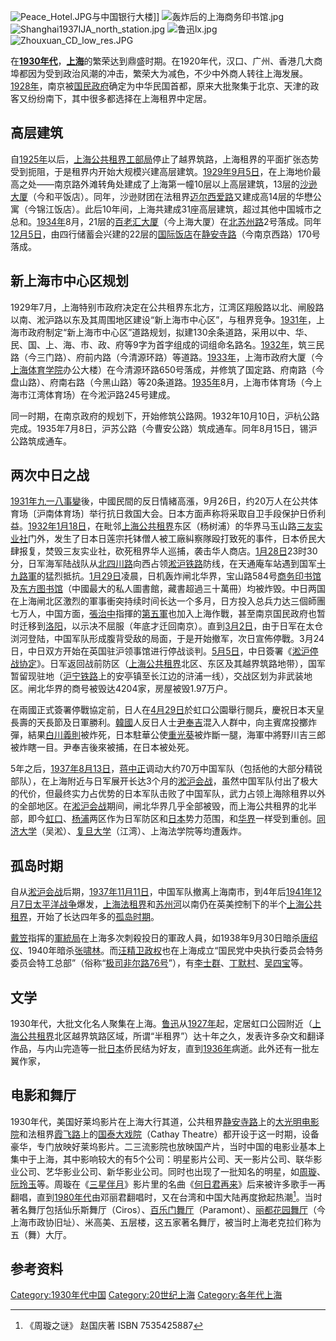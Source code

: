 {{上海历史年代}}
{{YearTopicTOC|1935|上海}}
{{上海历史}}
[[File:Peace_Hotel.JPG|thumb]]与中国银行大楼]]
[[File:轰炸后的上海商务印书馆.jpg|right]]
[[File:Shanghai1937IJA_north_station.jpg|thumb]]
[[File:鲁迅lx.jpg|thumb]]
[[File:Zhouxuan_CD_low_res.JPG|thumb]]

在'''[[1930年代|1930年代]]'''，'''[[上海|上海]]'''的繁荣达到鼎盛时期。在1920年代，汉口、广州、香港几大商埠都因为受到政治风潮的冲击，繁荣大为减色，不少中外商人转往上海发展。[[1928年|1928年]]，南京被[[国民政府|国民政府]]确定为中华民国首都，原来大批聚集于北京、天津的政客又纷纷南下，其中很多都选择在上海租界中定居。

== 高层建筑 ==
自[[1925年|1925年]]以后，[[上海公共租界工部局|上海公共租界工部局]]停止了越界筑路，上海租界的平面扩张态势受到扼阻，于是租界内开始大规模兴建高层建筑。[[1929年|1929年]][[9月5日|9月5日]]，在上海地价最高之处——南京路外滩转角处建成了上海第一幢10层以上高层建筑，13层的[[沙逊大厦|沙逊大厦]]（今和平饭店）。同年，沙逊财团在法租界[[迈尔西爱路|迈尔西爱路]]又建成高14层的华懋公寓（今锦江饭店）。此后10年间，上海共建成31座高层建筑，超过其他中国城市之总和。[[1934年|1934年]]8月，21层的[[百老汇大厦|百老汇大厦]]（今上海大厦）在[[北苏州路|北苏州路]]2号落成。同年[[12月5日|12月5日]]，由四行储蓄会兴建的22层的[[国际饭店|国际饭店]]在[[静安寺路|静安寺路]]（今南京西路）170号落成。

== 新上海市中心区规划 ==
1929年7月，上海特别市政府决定在公共租界东北方，江湾区翔殷路以北、闸殷路以南、淞沪路以东及其周围地区建设“新上海市中心区”，与租界竞争。[[1931年|1931年]]，上海市政府制定“新上海市中心区”道路规划，拟建130余条道路，采用以中、华、民、国、上、海、市、政、府等9字为首字组成的词组命名路名。[[1932年|1932年]]，筑三民路（今三门路）、府前内路（今清源环路）等道路。[[1933年|1933年]]，上海市政府大厦（今[[上海体育学院|上海体育学院]]办公大楼）在今清源环路650号落成，并修筑了国定路、府南路（今盘山路）、府南右路（今黑山路）等20条道路。[[1935年|1935年]]8月，上海市体育场（今上海市江湾体育场）在今淞沪路245号建成。

同一时期，在南京政府的规划下，开始修筑公路网。1932年10月10日，沪杭公路完成。1935年7月8日，沪苏公路（今曹安公路）筑成通车。同年8月15日，锡沪公路筑成通车。

== 两次中日之战 ==
{{Main|一二八事变|虹口公园爆炸案|淞沪会战|}}
[[1931年|1931年]][[九一八事變|九一八事變]]後，中國民間的反日情緒高漲，9月26日，约20万人在公共体育场〔沪南体育场〕举行抗日救国大会。日本方面声称将采取自卫手段保护日侨利益。[[1932年|1932年]][[1月18日|1月18日]]，在毗邻[[上海公共租界|上海公共租界]]东区（杨树浦）的华界马玉山路[[三友实业社|三友实业社]]门外，发生了日本日莲宗托钵僧人被工廠糾察隊殴打致死的事件，日本侨民大肆报复，焚毁三友实业社，砍死租界华人巡捕，袭击华人商店。[[1月28日|1月28日]]23时30分，日军海军陆战队从[[北四川路|北四川路]]向西占领[[淞沪铁路|淞沪铁路]]防线，在天通庵车站遇到国军[[十九路軍|十九路軍]]的猛烈抵抗。[[1月29日|1月29日]]凌晨，日机轰炸闸北华界，宝山路584号[[商务印书馆|商务印书馆]]及[[东方图书馆|东方图书馆]]（中國最大的私人圖書館，藏書超過三十萬冊）均被炸毁。中日两国在上海闸北区激烈的軍事衝突持续时间长达一个多月，日方投入总兵力达三個師團七万人，中国方面，[[張治中|張治中]]指揮的[[國民革命軍第五軍|第五軍]]也加入上海作戰，甚至南京国民政府也暂时迁移到[[洛阳|洛阳]]，以示决不屈服（年底才迁回南京）。直到[[3月2日|3月2日]]，由于日军在太仓浏河登陆，中国军队形成腹背受敌的局面，于是开始撤军，次日宣佈停戰。3月24日，中日双方开始在英国驻沪领事馆进行停战谈判。[[5月5日|5月5日]]，中日簽署《[[淞沪停战协定|淞沪停战协定]]》。日军返回战前防区（[[上海公共租界|上海公共租界]]北区、东区及其越界筑路地带），国军暂留现驻地（[[沪宁铁路|沪宁铁路]]上的安亭镇至长江边的浒浦一线），交战区划为非武装地区。闸北华界的商号被毁达4204家，房屋被毁1.97万户。

在兩國正式簽署停戰協定前，日人在[[4月29日|4月29日]]於虹口公園舉行閱兵，慶祝日本天皇長壽的天長節及日軍勝利。[[韓國|韓國]]人反日人士[[尹奉吉|尹奉吉]]混入人群中，向主賓席投擲炸彈，結果[[白川義則|白川義則]]被炸死，日本駐華公使[[重光葵|重光葵]]被炸斷一腿，海軍中將野川吉三郎被炸瞎一目。尹奉吉後來被捕，在日本被处死。

5年之后，[[1937年|1937年]][[8月13日|8月13日]]，[[蒋中正|蒋中正]]调动大约70万中国军队（包括他的大部分精锐部队），在上海附近与日军展开长达3个月的[[淞沪会战|淞沪会战]]，虽然中国军队付出了极大的代价，但最终实力占优势的日本军队击败了中国军队，武力占领上海除租界以外的全部地区。在[[淞沪会战|淞沪会战]]期间，闸北华界几乎全部被毁，而上海公共租界的北半部，即今[[虹口|虹口]]、[[杨浦|杨浦]]两区作为日军防区和[[日本|日本]]势力范围，和[[华界|华界]]一样受到重创。[[同济大学|同济大学]]（吴淞）、[[复旦大学|复旦大学]]（江湾）、上海法学院等均遭轰炸。

== 孤岛时期 ==
{{Main|上海孤岛时期}}
自从[[淞沪会战|淞沪会战]]后期，[[1937年|1937年]][[11月11日|11月11日]]，中国军队撤离上海南市，到4年后[[1941年|1941年]][[12月7日|12月7日]][[太平洋战争|太平洋战争]]爆发，[[上海法租界|上海法租界]]和[[苏州河|苏州河]]以南仍在英美控制下的半个[[上海公共租界|上海公共租界]]，开始了长达四年多的[[上海孤岛时期|孤岛时期]]。

[[戴笠|戴笠]]指挥的[[軍統局|軍統局]]在上海多次刺殺投日的軍政人員，如1938年9月30日暗杀[[唐绍仪|唐绍仪]]、1940年暗杀[[张啸林|张啸林]]。而[[汪精卫政权|汪精卫政权]]也在上海成立“国民党中央执行委员会特务委员会特工总部”（俗称“[[极司非尔路76号|极司非尔路76号]]”），有[[李士群|李士群]]、[[丁默村|丁默村]]、[[吴四宝|吴四宝]]等。

== 文学 ==
1930年代，大批文化名人聚集在上海。[[鲁迅|鲁迅]]从[[1927年|1927年]]起，定居虹口公园附近（[[上海公共租界|上海公共租界]]北区越界筑路区域，所谓“半租界”）达十年之久，发表许多杂文和翻译作品，与内山完造等一批[[日本|日本]]侨民结为好友，直到[[1936年|1936年]]病逝。此外还有一批左翼作家，

== 电影和舞厅 ==
1930年代，美国好莱坞影片在上海大行其道，公共租界[[静安寺路|静安寺路]]上的[[大光明电影院_(上海)|大光明电影院]]和法租界[[霞飞路|霞飞路]]上的[[国泰大戏院|国泰大戏院]]（Cathay Theatre）都开设于这一时期，设备豪华，专门放映好莱坞影片。二三流影院也放映国产片，当时中国的电影业基本上集中于上海，其中影响较大的有5个公司：明星影片公司、天一影片公司、联华影业公司、艺华影业公司、新华影业公司。同时也出现了一批知名的明星，如[[周璇|周璇]]、[[阮玲玉|阮玲玉]]等。周璇在《[[三星伴月|三星伴月]]》影片里的名曲《[[何日君再来|何日君再来]]》后来被许多歌手一再翻唱，直到[[1980年代|1980年代]]由邓丽君翻唱时，又在台湾和中国大陆再度掀起热潮<ref>《周璇之谜》 赵国庆著 ISBN 7535425887</ref>。当时著名舞厅包括仙乐斯舞厅（Ciros）、[[百乐门舞厅|百乐门舞厅]]（Paramont）、[[丽都花园舞厅|丽都花园舞厅]]（今上海市政协旧址）、米高美、五层楼，这五家著名舞厅，被当时上海老克拉们称为五（舞）大厅。

== 参考资料 ==
<div class="references-small">
<references />
</div>

[[Category:1930年代中国|Category:1930年代中国]]
[[Category:20世纪上海|Category:20世纪上海]]
[[Category:各年代上海|Category:各年代上海]]